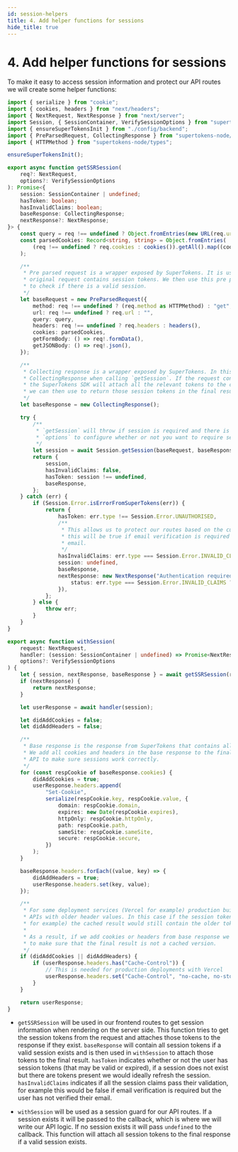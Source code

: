 ```yaml
---
id: session-helpers
title: 4. Add helper functions for sessions
hide_title: true
---
```


<!-- COPY DOCS -->
<!-- ./thirdpartyemailpassword/nextjs/app-directory/session-helpers.mdx -->

# 4. Add helper functions for sessions

To make it easy to access session information and protect our API routes we will create some helper functions:

```ts title="app/sessionUtils.ts"
import { serialize } from "cookie";
import { cookies, headers } from "next/headers";
import { NextRequest, NextResponse } from "next/server";
import Session, { SessionContainer, VerifySessionOptions } from "supertokens-node/recipe/session";
import { ensureSuperTokensInit } from "./config/backend";
import { PreParsedRequest, CollectingResponse } from "supertokens-node/framework/custom";
import { HTTPMethod } from "supertokens-node/types";

ensureSuperTokensInit();

export async function getSSRSession(
    req?: NextRequest,
    options?: VerifySessionOptions
): Promise<{
    session: SessionContainer | undefined;
    hasToken: boolean;
    hasInvalidClaims: boolean;
    baseResponse: CollectingResponse;
    nextResponse?: NextResponse;
}> {
    const query = req !== undefined ? Object.fromEntries(new URL(req.url).searchParams.entries()) : {};
    const parsedCookies: Record<string, string> = Object.fromEntries(
        (req !== undefined ? req.cookies : cookies()).getAll().map((cookie) => [cookie.name, cookie.value])
    );

    /**
     * Pre parsed request is a wrapper exposed by SuperTokens. It is used as a helper to detect if the
     * original request contains session tokens. We then use this pre parsed request to call `getSession`
     * to check if there is a valid session.
     */
    let baseRequest = new PreParsedRequest({
        method: req !== undefined ? (req.method as HTTPMethod) : "get",
        url: req !== undefined ? req.url : "",
        query: query,
        headers: req !== undefined ? req.headers : headers(),
        cookies: parsedCookies,
        getFormBody: () => req!.formData(),
        getJSONBody: () => req!.json(),
    });

    /**
     * Collecting response is a wrapper exposed by SuperTokens. In this case we are using an empty
     * CollectingResponse when calling `getSession`. If the request contains valid session tokens
     * the SuperTokens SDK will attach all the relevant tokens to the collecting response object which
     * we can then use to return those session tokens in the final result (refer to `withSession` in this file)
     */
    let baseResponse = new CollectingResponse();

    try {
        /**
         * `getSession` will throw if session is required and there is no valid session. You can use
         * `options` to configure whether or not you want to require sessions when calling `getSSRSession`
         */
        let session = await Session.getSession(baseRequest, baseResponse, options);
        return {
            session,
            hasInvalidClaims: false,
            hasToken: session !== undefined,
            baseResponse,
        };
    } catch (err) {
        if (Session.Error.isErrorFromSuperTokens(err)) {
            return {
                hasToken: err.type !== Session.Error.UNAUTHORISED,
                /**
                 * This allows us to protect our routes based on the current session claims. For example
                 * this will be true if email verification is required but the user has not verified their
                 * email.
                 */
                hasInvalidClaims: err.type === Session.Error.INVALID_CLAIMS,
                session: undefined,
                baseResponse,
                nextResponse: new NextResponse("Authentication required", {
                    status: err.type === Session.Error.INVALID_CLAIMS ? 403 : 401,
                }),
            };
        } else {
            throw err;
        }
    }
}

export async function withSession(
    request: NextRequest,
    handler: (session: SessionContainer | undefined) => Promise<NextResponse>,
    options?: VerifySessionOptions
) {
    let { session, nextResponse, baseResponse } = await getSSRSession(request, options);
    if (nextResponse) {
        return nextResponse;
    }

    let userResponse = await handler(session);

    let didAddCookies = false;
    let didAddHeaders = false;

    /**
     * Base response is the response from SuperTokens that contains all the session tokens.
     * We add all cookies and headers in the base response to the final response from the
     * API to make sure sessions work correctly.
     */
    for (const respCookie of baseResponse.cookies) {
        didAddCookies = true;
        userResponse.headers.append(
            "Set-Cookie",
            serialize(respCookie.key, respCookie.value, {
                domain: respCookie.domain,
                expires: new Date(respCookie.expires),
                httpOnly: respCookie.httpOnly,
                path: respCookie.path,
                sameSite: respCookie.sameSite,
                secure: respCookie.secure,
            })
        );
    }

    baseResponse.headers.forEach((value, key) => {
        didAddHeaders = true;
        userResponse.headers.set(key, value);
    });

    /**
     * For some deployment services (Vercel for example) production builds can return cached results for
     * APIs with older header values. In this case if the session tokens have changed (because of refreshing
     * for example) the cached result would still contain the older tokens and sessions would stop working.
     * 
     * As a result, if we add cookies or headers from base response we also set the Cache-Control header
     * to make sure that the final result is not a cached version.
     */
    if (didAddCookies || didAddHeaders) {
        if (userResponse.headers.has("Cache-Control")) {
            // This is needed for production deployments with Vercel
            userResponse.headers.set("Cache-Control", "no-cache, no-store, max-age=0, must-revalidate");
        }
    }

    return userResponse;
}
```

- `getSSRSession` will be used in our frontend routes to get session information when rendering on the server side. This function tries to get the session tokens from the request and attaches those tokens to the response if they exist. `baseResponse` will contain all session tokens if a valid session exists and is then used in `withSession` to attach those tokens to the final result. `hasToken` indicates whether or not the user has session tokens (that may be valid or expired), if a session does not exist but there are tokens present we would ideally refresh the session. `hasInvalidClaims` indicates if all the session claims pass their validation, for example this would be false if email verification is required but the user has not verified their email.

- `withSession` will be used as a session guard for our API routes. If a session exists it will be passed to the callback, which is where we will write our API logic. If no session exists it will pass `undefined` to the callback. This function will attach all session tokens to the final response if a valid session exists.
